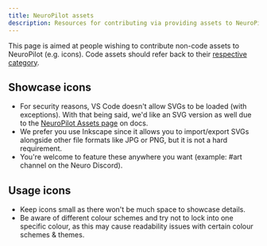 ```yaml
---
title: NeuroPilot assets
description: Resources for contributing via providing assets to NeuroPilot.
---
```



<Aside>

This page is aimed at people wishing to contribute non-code assets to NeuroPilot (e.g. icons). Code assets should refer back to their [respective category](/docs/contributors). 

</Aside>

## Showcase icons

- For security reasons, VS Code doesn't allow SVGs to be loaded (with exceptions). With that being said, we'd like an SVG version as well due to the [NeuroPilot Assets page](/docs/assets) on docs.
- We prefer you use Inkscape since it allows you to import/export SVGs alongside other file formats like JPG or PNG, but it is not a hard requirement.
- You're welcome to feature these anywhere you want (example: #art channel on the Neuro Discord).

## Usage icons

- Keep icons small as there won't be much space to showcase details.
- Be aware of different colour schemes and try not to lock into one specific colour, as this may cause readability issues with certain colour schemes & themes.
